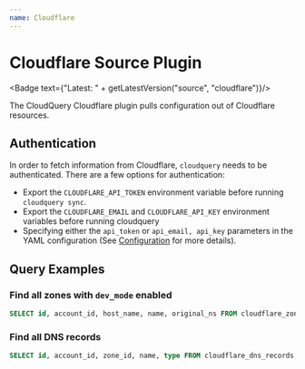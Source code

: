 ```yaml
---
name: Cloudflare
---
```

# Cloudflare Source Plugin


<Badge text={"Latest: " + getLatestVersion("source", "cloudflare")}/>

The CloudQuery Cloudflare plugin pulls configuration out of Cloudflare resources.

## Authentication

In order to fetch information from Cloudflare, `cloudquery` needs to be authenticated. There are a few options for authentication:

- Export the `CLOUDFLARE_API_TOKEN` environment variable before running `cloudquery sync`.
- Export the `CLOUDFLARE_EMAIL` and `CLOUDFLARE_API_KEY` environment variables before running cloudquery
- Specifying either the `api_token` or `api_email, api_key` parameters in the YAML configuration (See [Configuration](configuration) for more details).

## Query Examples

### Find all zones with `dev_mode` enabled

```sql copy
SELECT id, account_id, host_name, name, original_ns FROM cloudflare_zones WHERE dev_mode = true;
```

### Find all DNS records

```sql copy
SELECT id, account_id, zone_id, name, type FROM cloudflare_dns_records;
```
